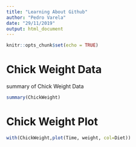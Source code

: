 ```yaml
---
title: "Learning About Github"
author: "Pedro Varela"
date: "29/11/2019"
output: html_document
---
```


```r
knitr::opts_chunk$set(echo = TRUE)
```

# Chick Weight Data
summary of Chick Weight Data
```r
summary(ChickWeight)
```

# Chick Weight Plot
```r
with(ChickWeight,plot(Time, weight, col=Diet))
```